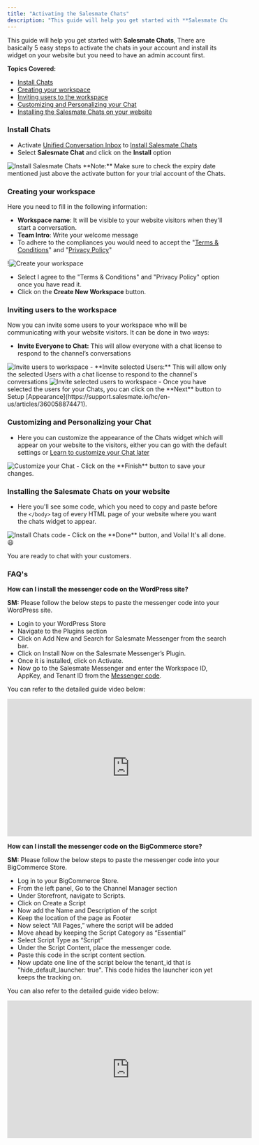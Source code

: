 ```yaml
---
title: "Activating the Salesmate Chats"
description: "This guide will help you get started with **Salesmate Chats**, There are basically 5 easy steps to activate the chats in your account and install its ..."
---
```


This guide will help you get started with **Salesmate Chats**, There are basically 5 easy steps to activate the chats in your account and install its widget on your website but you need to have an admin account first.

**Topics Covered:**

- [Install Chats](https://support.salesmate.io/hc/en-us/articles/360058369732#h_01HW80JBB85E2M62SJ6BES9ZMJ)
- [Creating your workspace](https://support.salesmate.io/hc/en-us/articles/360058369732#h_01HW80JBB87Z7H5MHDSAP4TAES)
- [Inviting users to the workspace](https://support.salesmate.io/hc/en-us/articles/360058369732#h_01HW80JBB8H3B1EJ1XW021D2GM)
- [Customizing and Personalizing your Chat](https://support.salesmate.io/hc/en-us/articles/360058369732#h_01HW80JBB8Q8HPRYJGR3N9XKZM)
- [Installing the Salesmate Chats on your website](https://support.salesmate.io/hc/en-us/articles/360058369732#h_01GK3KF0FQVYHYRX93C2MJ0V95)

### Install Chats

- Activate [Unified Conversation Inbox](https://support.salesmate.io/hc/en-us/articles/26735788331033-How-to-Activate-Unified-Conversation-Inbox) to [Install Salesmate Chats](https://support.salesmate.io/hc/en-us/articles/26825530206745-How-to-Install-Salesmate-Chat)
- Select **Salesmate Chat** and click on the **Install** option

<img src="https://support.salesmate.io/hc/article_attachments/31660048419737" alt="Install Salesmate Chats" />
<Note>
  **Note:** Make sure to check the expiry date mentioned just above the activate
  button for your trial account of the Chats.
</Note>

### Creating your workspace

Here you need to fill in the following information:

- **Workspace name**: It will be visible to your website visitors when they'll start a conversation.
- **Team Intro**: Write your welcome message
- To adhere to the compliances you would need to accept the "[Terms & Conditions](https://www.salesmate.io/tos/)" and "[Privacy Policy](https://www.salesmate.io/privacy-policy/)"

!<img src="https://support.salesmate.io/hc/article_attachments/31660055829145" alt="Create your workspace" />
- Select I agree to the "Terms & Conditions" and "Privacy Policy" option once you have read it.
- Click on the **Create New Workspace** button.

### Inviting users to the workspace

Now you can invite some users to your workspace who will be communicating with your website visitors. It can be done in two ways:

- **Invite Everyone to Chat:** This will allow everyone with a chat license to respond to the channel’s conversations

<img src="https://support.salesmate.io/hc/article_attachments/31660048445593" alt="Invite users to workspace" />
- **Invite selected Users:** This will allow only the selected Users with a chat license to respond to the channel's conversations

<img src="https://support.salesmate.io/hc/article_attachments/31660048461209" alt="Invite selected users to workspace" />
- Once you have selected the users for your Chats, you can click on the **Next** button to Setup [Appearance](https://support.salesmate.io/hc/en-us/articles/360058874471).

### Customizing and Personalizing your Chat

- Here you can customize the appearance of the Chats widget which will appear on your website to the visitors, either you can go with the default settings or [Learn to customize your Chat later](https://support.salesmate.io/hc/en-us/articles/360058874471)

<img src="https://support.salesmate.io/hc/article_attachments/31660048473753" alt="Customize your Chat" />
- Click on the **Finish** button to save your changes.

### Installing the Salesmate Chats on your website

- Here you'll see some code, which you need to copy and paste before the `</body>` tag of every HTML page of your website where you want the chats widget to appear.

<img src="https://support.salesmate.io/hc/article_attachments/31660048486553" alt="Install Chats code" />
- Click on the **Done** button, and Voila! It's all done. 😃

You are ready to chat with your customers.

### FAQ's

**How can I install the messenger code on the WordPress site?**

**SM:** Please follow the below steps to paste the messenger code into your WordPress site.

- Login to your WordPress Store
- Navigate to the Plugins section
- Click on Add New and Search for Salesmate Messenger from the search bar.
- Click on Install Now on the Salesmate Messenger’s Plugin.
- Once it is installed, click on Activate.
- Now go to the Salesmate Messenger and enter the Workspace ID, AppKey, and Tenant ID from the [Messenger code](https://support.salesmate.io/hc/en-us/articles/360058369732-Activating-the-Salesmate-Chats#h_01GK3KF0FQVYHYRX93C2MJ0V95).

You can refer to the detailed guide video below:
<iframe
  width="560"
  height="315"
  src="https://www.youtube.com/embed/ZMCNAzJGmr8"
  title="YouTube video"
  frameborder="0"
  allow="accelerometer; autoplay; clipboard-write; encrypted-media; gyroscope; picture-in-picture; web-share"
  allowfullscreen
></iframe>

**How can I install the messenger code on the BigCommerce store?**

**SM:** Please follow the below steps to paste the messenger code into your BigCommerce Store.

- Log in to your BigCommerce Store.
- From the left panel, Go to the Channel Manager section
- Under Storefront, navigate to Scripts.
- Click on Create a Script
- Now add the Name and Description of the script
- Keep the location of the page as Footer
- Now select “All Pages,” where the script will be added
- Move ahead by keeping the Script Category as “Essential”
- Select Script Type as “Script”
- Under the Script Content, place the messenger code.
- Paste this code in the script content section.
- Now update one line of the script below the tenant_id that is "hide_default_launcher: true". This code hides the launcher icon yet keeps the tracking on.

You can also refer to the detailed guide video below:
<iframe
  width="560"
  height="315"
  src="https://www.youtube.com/embed/1_7w1TfdNwU"
  title="YouTube video"
  frameborder="0"
  allow="accelerometer; autoplay; clipboard-write; encrypted-media; gyroscope; picture-in-picture; web-share"
  allowfullscreen
></iframe>